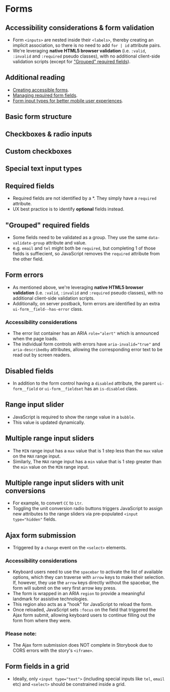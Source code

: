 
# Forms

## Accessibility considerations & form validation
- Form `<inputs>` are nested inside their `<labels>`, thereby creating an implicit association, so there is no need to add `for | id` attribute pairs.
- We're leveraging **native HTML5 browser validation** (i.e. `:valid`, `:invalid` and `:required` pseudo classes), with no additional client-side validation scripts (except for ["Grouped" required fields](/story/ui-components-forms--grouped-required-fields)).

## Additional reading
- [Creating accessible forms](https://webaim.org/techniques/forms/controls).
- [Managing required form fields](https://developer.paciellogroup.com/blog/2019/02/required-attribute-requirements/).
- [Form input types for better mobile user experiences](https://css-tricks.com/better-form-inputs-for-better-mobile-user-experiences/).

## Basic form structure
<Preview>
    <Story id="ui-components-forms--basic-form-structure" />
</Preview>

## Checkboxes & radio inputs
<Preview>
    <Story id="ui-components-forms--checkbox-radio" />
</Preview>

## Custom checkboxes
<Preview>
    <Story id="ui-components-forms--custom-checkbox" />
</Preview>

## Special text input types
<Preview>
    <Story id="ui-components-forms--special-inputs" />
</Preview>

## Required fields
- Required fields are not identified by a *. They simply have a `required` attribute.
- UX best practice is to identify **optional** fields instead.

<Preview>
    <Story id="ui-components-forms--required-fields" />
</Preview>

## "Grouped" required fields
- Some fields need to be validated as a group. They use the same `data-validate-group` attribute and value.
- e.g. `email` and `tel` might both be `required`, but completing 1 of those fields is suffiecient, so JavaScript removes the `required` attribute from the other field.

<Preview>
    <Story id="ui-components-forms--grouped-required-fields" />
</Preview>

## Form errors
- As mentioned above, we're leveraging **native HTML5 browser validation** (i.e. `:valid`, `:invalid` and `:required` pseudo classes), with no additional client-side validation scripts.
- Additionally, on server postback, form errors are identified by an extra `ui-form__field--has-error` class.

### Accessibility considerations
- The error list container has an ARIA `role="alert"` which is announced when the page loads.
- The individual form controls with errors have `aria-invalid="true"` and `aria-describedby` attributes, allowing the corresponding error text to be read out by screen readers.

<Preview>
    <Story id="ui-components-forms--form-errors" />
</Preview>

## Disabled fields
- In addition to the form control having a `disabled` attribute, the parent `ui-form__field` or `ui-form__fieldset` has an `is-disabled` class.

<Preview>
    <Story id="ui-components-forms--disabled-fields" />
</Preview>

## Range input slider
- JavaScript is required to show the range value in a `bubble`.
- This value is updated dynamically.

<Preview>
    <Story id="ui-components-forms--range-input" />
</Preview>

## Multiple range input sliders
- The `MIN` range input has a `max` value that is 1 step less than the `max` value on the `MAX` range input.
- Similarly, The `MAX` range input has a `min` value that is 1 step greater than the `min` value on the `MIN` range input.

<Preview>
    <Story id="ui-components-forms--range-input-multiple" />
</Preview>

## Multiple range input sliders with unit conversions
- For example, to convert `CC` to `Ltr`.
- Toggling the unit conversion radio buttons triggers JavaScript to assign new attributes to the range sliders via pre-populated `<input type="hidden"` fields.

<Preview>
    <Story id="ui-components-forms--range-input-multiple-conversions" />
</Preview>

## Ajax form submission
- Triggered by a `change` event on the `<select>` elements.

### Accessibility considerations
- Keyboard users need to use the `spacebar` to activate the list of available options, which they can traverse with `arrow` keys to make their selection. If, however, they use the `arrow` keys directly without the spacebar, the form will submit on the very first arrow key press.
- The form is wrapped in an ARIA `region` to provide a meaningful landmark for assistive technologies.
- This region also acts as a "hook" for JavaScript to reload the form.
- Once reloaded, JavaScript sets `:focus` on the field that triggered the Ajax form submit, allowing keyboard users to continue filling out the form from where they were.

### Please note:
- The Ajax form submission does NOT complete in Storybook due to CORS errors with the story's `<iframe>`.

<Preview>
    <Story id="ui-components-forms--ajax-form-submission" />
</Preview>

## Form fields in a grid
- Ideally, only `<input type="text">` (including special inputs like `tel`, `email` etc) and `<select>` should be constrained inside a grid.

<Preview>
    <Story id="ui-components-forms--form-fields-in-grid" />
</Preview>
